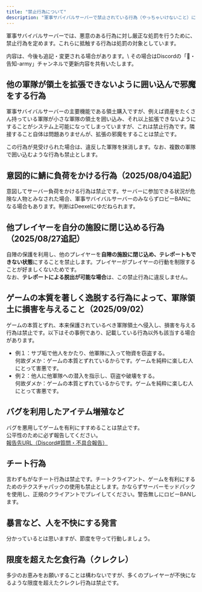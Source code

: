 ```yaml
---
title: "禁止行為について"
description: "軍事サバイバルサーバーで禁止されている行為（やっちゃいけないこと）について"
---
```


軍事サバイバルサーバーでは、悪意のある行為に対し厳正な処罰を行うために、禁止行為を定めます。これらに抵触する行為は処罰の対象としています。

<Tip>
  内容は、今後も追記・変更される場合があります。\
  その場合はDiscordの「📢・告知-army」チャンネルで更新内容を共有いたします。
</Tip>

## 他の軍隊が領土を拡張できないように囲い込んで邪魔をする行為

軍事サバイバルサーバーの主要機能である領土購入ですが、例えば資産をたくさん持っている軍隊が小さな軍隊の領土を囲い込み、それ以上拡張できないようにすることがシステム上可能になってしまっていますが、これは禁止行為です。隣接すること自体は問題ありませんが、拡張の邪魔をすることは禁止です。

この行為が見受けられた場合は、違反した軍隊を抹消します。なお、複数の軍隊で囲い込むような行為も禁止とします。

## 意図的に鯖に負荷をかける行為（2025/08/04追記）

意図してサーバー負荷をかける行為は禁止です。サーバーに参加できる状況が危険な人物とみなされた場合、軍事サバイバルサーバーのみならずロビーBANになる場合もあります。判断はDeexelにゆだねられます。

## 他プレイヤーを自分の施設に閉じ込める行為（2025/08/27追記）

自陣の保護を利用し、他のプレイヤーを**自陣の施設に閉じ込め、テレポートもできない状態**にすることを禁止します。プレイヤーがプレイヤーの行動を制限することが好ましくないためです。\
なお、**テレポートによる脱出が可能な場合**は、この禁止行為に違反しません。

## ゲームの本質を著しく逸脱する行為によって、軍隊領土に損害を与えること（2025/09/02）

ゲームの本質とずれ、本来保護されているべき軍隊領土へ侵入し、損害を与える行為は禁止です。以下はその事例であり、記載している行為以外も該当する場合があります。

- 例１：サブ垢で他人をかたり、他軍隊に入って物資を窃盗する。\
  何故ダメか：ゲームの本質とずれているからです。ゲームを純粋に楽しむ人にとって害悪です。
- 例２：他人に他軍隊への潜入を指示し、窃盗や破壊をする。\
  何故ダメか：ゲームの本質とずれているからです。ゲームを純粋に楽しむ人にとって害悪です。

## バグを利用したアイテム増殖など

バグを悪用してゲームを有利にすすめることは禁止です。\
公平性のために必ず報告してください。\
[報告先URL（Discord#質問・不具合報告）](https://discord.com/channels/1145392660660629534/1327922892305993799)

## チート行為

言わずもがなチート行為は禁止です。チートクライアント、ゲームを有利にするためのテクスチャパックの使用も禁止とします。かならずサーバーモッドパックを使用し、正規のクライアントでプレイしてください。警告無しにロビーBANします。

## 暴言など、人を不快にする発言

分かっているとは思いますが、節度を守って行動しましょう。

## 限度を超えた乞食行為（クレクレ）

多少のお恵みをお願いすることは構わないですが、多くのプレイヤーが不快になるような限度を超えたクレクレ行為は禁止です。